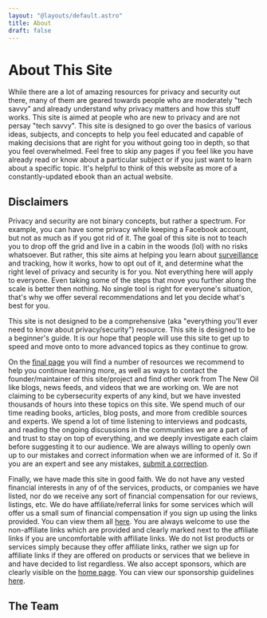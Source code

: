 ```yaml
---
layout: "@layouts/default.astro"
title: About
draft: false
---
```



# About This Site

While there are a lot of amazing resources for privacy and security out there, many of them are geared towards people who are moderately "tech savvy" and already understand why privacy matters and how this stuff works. This site is aimed at people who are new to privacy and are not persay "tech savvy". This site is designed to go over the basics of various ideas, subjects, and concepts to help you feel educated and capable of making decisions that are right for you without going too in depth, so that you feel overwhelmed. Feel free to skip any pages if you feel like you have already read or know about a particular subject or if you just want to learn about a specific topic. It's helpful to think of this website as more of a constantly-updated ebook than an actual website.

## Disclaimers

Privacy and security are not binary concepts, but rather a spectrum. For example, you can have some privacy while keeping a Facebook account, but not as much as if you got rid of it. The goal of this site is not to teach you to drop off the grid and live in a cabin in the woods (lol) with no risks whatsoever. But rather, this site aims at helping you learn about [surveillance](/guides/prologue/surveillance) and tracking, how it works, how to opt out of it, and determine what the right level of privacy and security is for you. Not everything here will apply to everyone. Even taking some of the steps that move you further along the scale is better then nothing. No single tool is right for everyone's situation, that's why we offer several recommendations and let you decide what's best for you.

This site is not designed to be a comprehensive (aka "everything you'll ever need to know about privacy/security") resource. This site is designed to be a beginner's guide. It is our hope that people will use this site to get up to speed and move onto to more advanced topics as they continue to grow.

On the [final page](/links) you will find a number of resources we recommend to help you continue learning more, as well as ways to contact the founder/maintainer of this site/project and find other work from The New Oil like blogs, news feeds, and videos that we are working on. We are not claiming to be cybersecurity experts of any kind, but we have invested thousands of hours into these topics on this site. We spend much of our time reading books, articles, blog posts, and more from credible sources and experts. We spend a lot of time listening to interviews and podcasts, and reading the ongoing discussions in the communities we are a part of and trust to stay on top of everything, and we deeply investigate each claim before suggesting it to our audience. We are always willing to openly own up to our mistakes and correct information when we are informed of it. So if you are an expert and see any mistakes, [submit a correction](https://gitlab.com/thenewoil/website/-/issues).

Finally, we have made this site in good faith. We do not have any vested financial interests in any of of the services, products, or companies we have listed, nor do we receive any sort of financial compensation for our reviews, listings, etc. We do have affiliate/referral links for some services which will offer us a small sum of financial compensation if you sign up using the links provided. You can view them all [here](/support#affiliate-links). You are always welcome to use the non-affiliate links which are provided and clearly marked next to the affiliate links if you are uncomfortable with affiliate links. We do not list products or services simply because they offer affiliate links, rather we sign up for affiliate links if they are offered on products or services that we believe in and have decided to list regardless. We also accept sponsors, which are clearly visible on the [home page](/#sponsors). You can view our sponsorship guidelines [here](https://gitlab.com/thenewoil/website/-/wikis/Sponsorship-Criteria).

## The Team

<TeamList members={teamMembersList} />
